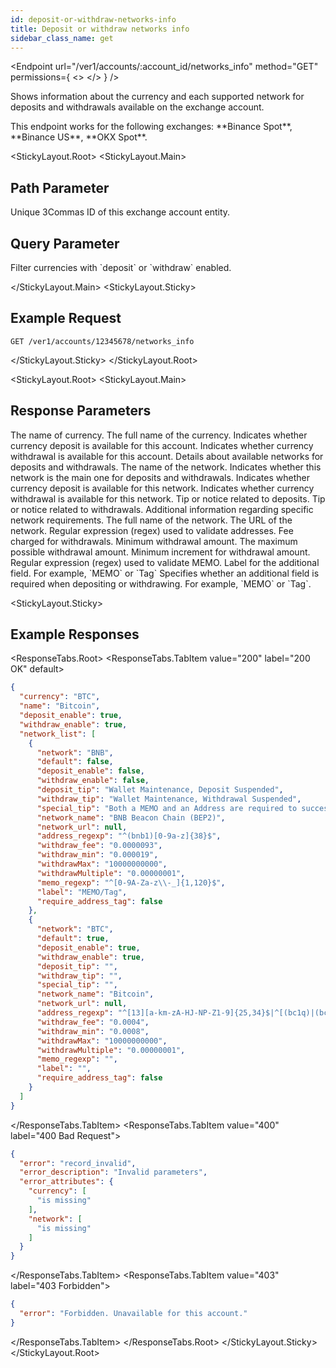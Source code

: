 ```yaml
---
id: deposit-or-withdraw-networks-info
title: Deposit or withdraw networks info
sidebar_class_name: get
---
```



<Endpoint
  url="/ver1/accounts/:account_id/networks_info"
  method="GET"
  permissions={
    <>
      <Permission title="Permission" description="ACCOUNTS_READ" />
      <Permission title="Security" description="SIGNED" />
    </>
  }
/>

Shows information about the currency and each supported network for deposits and withdrawals available on the exchange account.

<Informer variant="info">
 This endpoint works for the following exchanges: **Binance Spot**, **Binance US**, **OKX Spot**.
</Informer>

<StickyLayout.Root>
<StickyLayout.Main>

## Path Parameter 

<ApiParam name='account_id' type='integer' id="account_id" required>
    Unique 3Commas ID of this exchange account entity.
</ApiParam>

##  Query Parameter 

<ApiParam name='purpose' type='integer' id="purpose">
    Filter currencies with `deposit` or `withdraw` enabled.
</ApiParam>

</StickyLayout.Main>
<StickyLayout.Sticky>

##  Example Request
```
GET /ver1/accounts/12345678/networks_info
```
</StickyLayout.Sticky>
</StickyLayout.Root>

<StickyLayout.Root>
<StickyLayout.Main>

##  Response Parameters  

<ApiParam name="currency" type="integer" id="currency">
   The name of currency.
</ApiParam> 

<ApiParam name="name" type="integer" id="name">
   The full name of the currency.
</ApiParam>

<ApiParam name="deposit_enable" type="boolean" id="deposit_enable">
   Indicates whether currency deposit is available for this account.
</ApiParam>

<ApiParam name="withdraw_enable" type="boolean" id="withdraw_enable">
   Indicates whether currency withdrawal is available for this account.
</ApiParam>

<ApiParam name="network_list" type="object" id='network_list'>
  Details about available networks for deposits and withdrawals.
  <CollapsibleNestedParams>
    <ApiParam name='network' type='string' id='network'>
      The name of the network.
    </ApiParam>
    <ApiParam name='default' type='boolean' id='default'>
      Indicates whether this network is the main one for deposits and withdrawals.
    </ApiParam>
    <ApiParam name='deposit_enable' type='boolean' id='deposit_enable'>
      Indicates whether currency deposit is available for this network.
    </ApiParam>
    <ApiParam name='withdraw_enable' type='boolean' id='withdraw_enable'>
      Indicates whether currency withdrawal is available for this network.
    </ApiParam>
    <ApiParam name='deposit_tip' type='string or null' id='deposit_tip'>
      Tip or notice related to deposits.
    </ApiParam>
    <ApiParam name='withdraw_tip' type='string or null' id='withdraw_tip'>
      Tip or notice related to withdrawals.
    </ApiParam>
    <ApiParam name='special_tip' type='string or null' id='special_tip'>
      Additional information regarding specific network requirements.
    </ApiParam>
    <ApiParam name='network_name' type='string or null' id='network_name'>
      The full name of the network.
    </ApiParam>
    <ApiParam name='network_url' type='string or null' id='network_url'>
      The URL of the network.
    </ApiParam>
    <ApiParam name='address_regexp' type='string or null' id='address_regexp'>
      Regular expression (regex) used to validate addresses.
    </ApiParam>
    <ApiParam name='withdraw_fee' type='string or null' id='withdraw_fee'>
      Fee charged for withdrawals.
    </ApiParam>
    <ApiParam name='withdraw_min' type='string or null' id='withdraw_min'>
      Minimum withdrawal amount.
    </ApiParam>
    <ApiParam name='withdrawMax' type='string or null' id='withdrawMax'>
      The maximum possible withdrawal amount.
    </ApiParam>
    <ApiParam name='withdrawMultiple' type='string or null' id='withdrawMultiple'>
      Minimum increment for withdrawal amount.
    </ApiParam>
    <ApiParam name='memo_regexp' type='string or null' id='memo_regexp'>
      Regular expression (regex) used to validate MEMO.
    </ApiParam>
    <ApiParam name='label' type='string or null' id='label'>
      Label for the additional field. For example, `MEMO` or `Tag`
    </ApiParam>
    <ApiParam name='require_address_tag' type='boolean' id='require_address_tag'>
      Specifies whether an additional field is required when depositing or withdrawing. For example, `MEMO` or `Tag`.
    </ApiParam>
  </CollapsibleNestedParams>
</ApiParam>
</StickyLayout.Main>

<StickyLayout.Sticky>

## Example Responses
<ResponseTabs.Root>
<ResponseTabs.TabItem value="200" label="200 OK" default>

```json
{
  "currency": "BTC",
  "name": "Bitcoin",
  "deposit_enable": true,
  "withdraw_enable": true,
  "network_list": [
    {
      "network": "BNB",
      "default": false,
      "deposit_enable": false,
      "withdraw_enable": false,
      "deposit_tip": "Wallet Maintenance, Deposit Suspended",
      "withdraw_tip": "Wallet Maintenance, Withdrawal Suspended",
      "special_tip": "Both a MEMO and an Address are required to successfully deposit your BEP2-BTCB tokens to Binance.",
      "network_name": "BNB Beacon Chain (BEP2)",
      "network_url": null,
      "address_regexp": "^(bnb1)[0-9a-z]{38}$",
      "withdraw_fee": "0.0000093",
      "withdraw_min": "0.000019",
      "withdrawMax": "10000000000",
      "withdrawMultiple": "0.00000001",
      "memo_regexp": "^[0-9A-Za-z\\-_]{1,120}$",
      "label": "MEMO/Tag",
      "require_address_tag": false
    },
    {
      "network": "BTC",
      "default": true,
      "deposit_enable": true,
      "withdraw_enable": true,
      "deposit_tip": "",
      "withdraw_tip": "",
      "special_tip": "",
      "network_name": "Bitcoin",
      "network_url": null,
      "address_regexp": "^[13][a-km-zA-HJ-NP-Z1-9]{25,34}$|^[(bc1q)|(bc1p)][0-9A-Za-z]{37,62}$",
      "withdraw_fee": "0.0004",
      "withdraw_min": "0.0008",
      "withdrawMax": "10000000000",
      "withdrawMultiple": "0.00000001",
      "memo_regexp": "",
      "label": "",
      "require_address_tag": false
    }
  ]
}
```
</ResponseTabs.TabItem>
<ResponseTabs.TabItem value="400" label="400 Bad Request">

```json
{
  "error": "record_invalid",
  "error_description": "Invalid parameters",
  "error_attributes": {
    "currency": [
      "is missing"
    ],
    "network": [
      "is missing"
    ]
  }
}
```
</ResponseTabs.TabItem>
<ResponseTabs.TabItem value="403" label="403 Forbidden">

```json
{
  "error": "Forbidden. Unavailable for this account."
}
```
</ResponseTabs.TabItem>
</ResponseTabs.Root>
</StickyLayout.Sticky>
</StickyLayout.Root>
